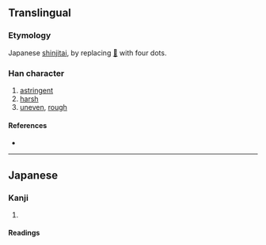 {{also|澀|澁}}
{{character info/new}}
==Translingual==
{{CJKV-forms|澀|涩|渋|澁}}

===Etymology===
Japanese [[shinjitai]], {{Han simp|澁|nocap=y}} by replacing [[𣥖]] with four dots.

===Han character===
{{Han char|rn=85|rad=水|as=08|sn=11|four=|canj=EYMO|ids=⿰氵⿳止丷八}}

# [[astringent]]
# [[harsh]]
# [[uneven]], [[rough]]

====References====
* {{Han ref|kx=0633.371|dkj=17750|dj=1039.200|hdz=31647.061|uh=6E0B|ud=28171}}

----

==Japanese==
{{ja-kanji forms|渋|澁}}

===Kanji===
{{ja-kanji|grade=c|rs=水08|kyu=澁}}

# {{defn|lang=ja|sort=水08}}

====Readings====
{{ja-readings
|goon=しゅう<しふ
|kanon=そう<そふ
|kanyoon=じゅう<じふ
|kun=しぶ-い, しぶ-, しぶ-る
}}